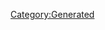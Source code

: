 {{Texts/Music
 |ID=50
 |MusicName=絶対零度θノヴァティック
 |OfficialName=絶対零度θノヴァティック
 |VocalName=ワルキューレ　美雲ΔJUNNA フレイアΔ鈴木みのり カナメΔ安野希世乃 レイナΔ東山奈央 マキナΔ西田望見
 |VocalNameLF=ワルキューレ　美雲ΔJUNNA　フレイアΔ鈴木みのり
カナメΔ安野希世乃　レイナΔ東山奈央　マキナΔ西田望見
 |Description=作品：マクロスΔ

歌手：ワルキューレ
　　　美雲ΔJUNNA　フレイアΔ鈴木みのり
　　　カナメΔ安野希世乃　レイナΔ東山奈央
　　　マキナΔ西田望見

作詞：図司純子<Eidy>、河嶋晃一<Eidy>
作曲：図司純子<Eidy>、河嶋晃一<Eidy>、
　　　Mitsunori Ikeda
 |BuyURL=https://recochoku.jp/song/S1003537133/
 |StoryDesc=星の歌い手として覚醒した美雲は、
ロイドに操られるがままに仲間たちへと牙をむく。

残されたワルキューレの面々は、美雲の心を呼び覚ます
ために全力で歌い続けた。戦火が更に激しさを
増しても、ワルキューレの絆が途切れることはない。
 |StoryTitle=「美雲さんは何故、どんな想いで歌うんですか？」
 |BannerId=4
 |AnmStoreURL=https://anime.dmkt-sp.jp/animestore/ci_pc?workId=20867
}}
[[Category:Generated]]
